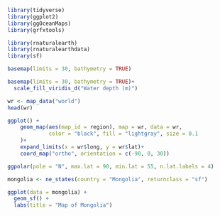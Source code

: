 
```r
library(tidyverse)
library(ggplot2)
library(ggOceanMaps)
library(grfxtools)

library(rnaturalearth)
library(rnaturalearthdata)
library(sf)
```

```r
basemap(limits = 30, bathymetry = TRUE)
```

```r
basemap(limits = 30, bathymetry = TRUE)+
  scale_fill_viridis_d("Water depth (m)")
```

```r
wr <- map_data("world")
head(wr)
```


```r
ggplot() +
    geom_map(aes(map_id = region), map = wr, data = wr,
             color = "black", fill = "lightgray", size = 0.1
    )+
    expand_limits(x = wr$long, y = wr$lat)+
    coord_map("ortho", orientation = c(-90, 0, 30))
```

```r
ggpolar(pole = "N", max.lat = 90, min.lat = 55, n.lat.labels = 4)
```

```r
mongolia <- ne_states(country = "Mongolia", returnclass = "sf")

ggplot(data = mongolia) +
  geom_sf() +
  labs(title = "Map of Mongolia")
```


